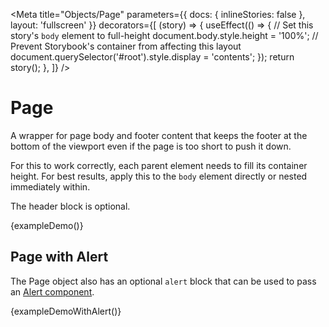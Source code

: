 
<Meta
  title="Objects/Page"
  parameters={{ docs: { inlineStories: false }, layout: 'fullscreen' }}
  decorators={[
    (story) => {
      useEffect(() => {
        // Set this story's `body` element to full-height
        document.body.style.height = '100%';
        // Prevent Storybook's container from affecting this layout
        document.querySelector('#root').style.display = 'contents';
      });
      return story();
    },
  ]}
/>

# Page

A wrapper for page body and footer content that keeps the footer at the bottom of the viewport even if the page is too short to push it down.

For this to work correctly, each parent element needs to fill its container height. For best results, apply this to the `body` element directly or nested immediately within.

The header block is optional.

<Canvas>
  <Story
    name="Example"
    height="400px"
    parameters={{
      layout: 'fullscreen',
      docs: { source: { code: exampleDemoSource } },
    }}
  >
    {exampleDemo()}
  </Story>
</Canvas>

## Page with Alert

The Page object also has an optional `alert` block that can be used to pass an [Alert component](/?path=/docs/components-alert--basic).

<Canvas>
  <Story
    name="Example with Alert"
    height="400px"
    parameters={{
      layout: 'fullscreen',
      docs: { source: { code: exampleDemoWithAlertSource } },
    }}
  >
    {exampleDemoWithAlert()}
  </Story>
</Canvas>
